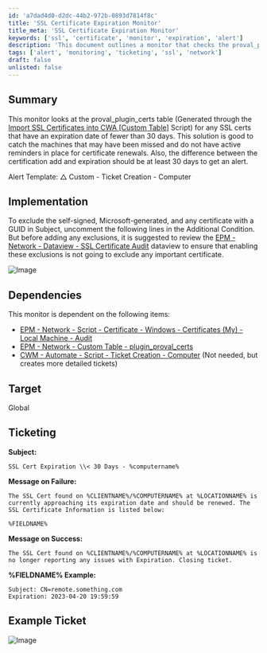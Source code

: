 ```yaml
---
id: 'a7dad4d0-d2dc-44b2-972b-0893d7814f8c'
title: 'SSL Certificate Expiration Monitor'
title_meta: 'SSL Certificate Expiration Monitor'
keywords: ['ssl', 'certificate', 'monitor', 'expiration', 'alert']
description: 'This document outlines a monitor that checks the proval_plugin_certs table for SSL certificates that are expiring in fewer than 30 days. It provides implementation details, dependencies, and ticketing information to ensure timely renewals of SSL certificates.'
tags: ['alert', 'monitoring', 'ticketing', 'ssl', 'network']
draft: false
unlisted: false
---
```

## Summary

This monitor looks at the proval_plugin_certs table (Generated through the [Import SSL Certificates into CWA [Custom Table]](https://proval.itglue.com/DOC-5078775) Script) for any SSL certs that have an expiration date of fewer than 30 days. This solution is good to catch the machines that may have been missed and do not have active reminders in place for certificate renewals. Also, the difference between the certification add and expiration should be at least 30 days to get an alert.

Alert Template: △ Custom - Ticket Creation - Computer

## Implementation

To exclude the self-signed, Microsoft-generated, and any certificate with a GUID in Subject, uncomment the following lines in the Additional Condition. But before adding any exclusions, it is suggested to review the [EPM - Network - Dataview - SSL Certificate Audit](https://proval.itglue.com/5078775/docs/9382198) dataview to ensure that enabling these exclusions is not going to exclude any important certificate.

![Image](../../../static/img/Certificate-Expiration--30-Days/image_1.png)

## Dependencies

This monitor is dependent on the following items:
- [EPM - Network - Script - Certificate - Windows - Certificates (My) - Local Machine - Audit](https://proval.itglue.com/DOC-5078775-9256568)  
- [EPM - Network - Custom Table - plugin_proval_certs](https://proval.itglue.com/DOC-5078775-9262931)  
- [CWM - Automate - Script - Ticket Creation - Computer](https://proval.itglue.com/DOC-5078775-9098338) (Not needed, but creates more detailed tickets)

## Target

Global

## Ticketing

**Subject:**  
```
SSL Cert Expiration \\< 30 Days - %computername%
```

**Message on Failure:**  
```
The SSL Cert found on %CLIENTNAME%/%COMPUTERNAME% at %LOCATIONNAME% is currently approaching its expiration date and should be renewed. The SSL Certificate Information is listed below:

%FIELDNAME%
```

**Message on Success:**  
```
The SSL Cert found on %CLIENTNAME%/%COMPUTERNAME% at %LOCATIONNAME% is no longer reporting any issues with Expiration. Closing ticket.
```

**%FIELDNAME% Example:**  
```
Subject: CN=remote.something.com
Expiration: 2023-04-20 19:59:59
```

## Example Ticket

![Image](../../../static/img/Certificate-Expiration--30-Days/image_2.png)












